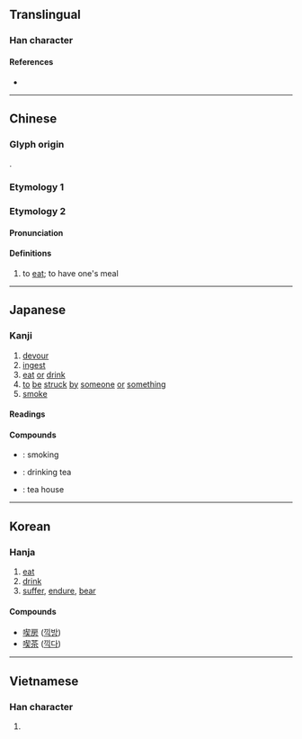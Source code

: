 {{also|吃}}
{{character info/new}}
==Translingual==

===Han character===
{{Han char|rn=30|rad=口|as=09|sn=12|four=67034|canj=RQHK|ids=⿰口契}}

====References====
* {{Han ref|kx=0200.190|dkj=03987|dj=0422.030|hdz=10648.070|uh=55AB|ud=21931|bh=B3F0|bd=46064}}

----

==Chinese==

===Glyph origin===
{{Han etym}}
{{Han compound|口|契|ls=psc|c1=s|c2=p|t1=mouth}}.

===Etymology 1===
{{zh-see|吃|v|to eat}}

===Etymology 2===
{{zh-forms}}
{{rfe|zh|dialectal variant of etymology 1?}}

====Pronunciation====
{{zh-pron
|c=jaak3
|cat=v
}}

====Definitions====
{{zh-hanzi}}

# {{lb|zh|dialectal Cantonese}} to [[eat]]; to have one's meal
#: {{zh-x|喫{jaak3}飯|to eat a meal|C}}

----

==Japanese==

===Kanji===
{{ja-kanji|grade=c|rs=口09}}

# [[devour]]
# [[ingest]]
# [[eat]] [[or]] [[drink]]
# [[to]] [[be]] [[struck]] [[by]] [[someone]] [[or]] [[something]]
# [[smoke]]

====Readings====
{{ja-readings
|goon=きゃく, け
|kanon=かい, けき
|kanyoon=きつ
|kun=く-う, の-む
}}

====Compounds====
* {{ja-r|喫煙|きつえん}}: smoking
* {{ja-r|喫茶|きっさ}}: drinking tea
* {{ja-r|喫茶店|きっさてん}}: tea house

----

==Korean==

===Hanja===
{{ko-hanja|hangeul=끽}}

# [[eat]]
# [[drink]]
# [[suffer]], [[endure]], [[bear]]

====Compounds====
* [[喫房]] ([[끽방]])
* [[喫茶]] ([[끽다]])

----

==Vietnamese==

===Han character===
{{vi-hantu|[[khịt]], [[khế]], [[khịa]], [[khiết]], [[ngật]]|rs=口09}}

# {{defn|lang=vi|sort=口09}}
